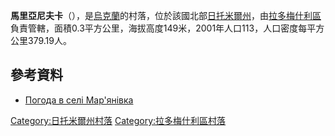 {{coord|50|26|6|N|29|14|14|E|scale:30000|display=title}}

'''馬里亞尼夫卡'''（{{lang-uk|Мар'янівка}}），是[[烏克蘭|烏克蘭]]的村落，位於該國北部[[日托米爾州|日托米爾州]]，由[[拉多梅什利區|拉多梅什利區]]負責管轄，面積0.3平方公里，海拔高度149米，2001年人口113，人口密度每平方公里379.19人。

==參考資料== 
* [http://weather.in.ua/ua/zhitomirskaja/15012 Погода в селі Мар'янівка] {{Wayback|url=http://weather.in.ua/ua/zhitomirskaja/15012 |date=20111219135357 }}

{{DEFAULTSORT:Мар'янівка}}
[[Category:日托米爾州村落|Category:日托米爾州村落]]
[[Category:拉多梅什利區村落|Category:拉多梅什利區村落]]